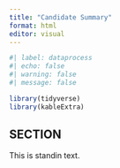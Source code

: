 ```yaml
---
title: "Candidate Summary"
format: html
editor: visual
---
```


```r
#| label: dataprocess
#| echo: false
#| warning: false
#| message: false

library(tidyverse)
library(kableExtra)


```

## SECTION

This is standin text.